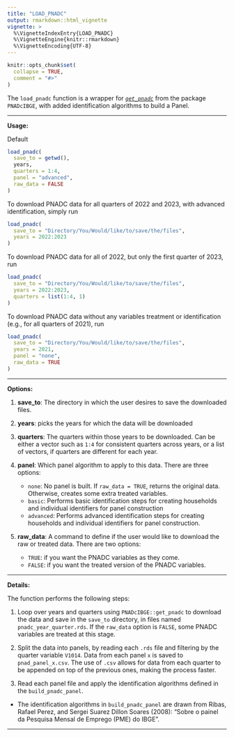 ```yaml
---
title: "LOAD_PNADC"
output: rmarkdown::html_vignette
vignette: >
  %\VignetteIndexEntry{LOAD_PNADC}
  %\VignetteEngine{knitr::rmarkdown}
  %\VignetteEncoding{UTF-8}
---
```


```r
knitr::opts_chunk$set(
  collapse = TRUE,
  comment = "#>"
)
```


The `load_pnadc` function is a wrapper for [*`get_pnadc`*](https://www.rdocumentation.org/packages/PNADcIBGE/versions/0.7.0/topics/get_pnadc) from the package `PNADcIBGE`, with added identification algorithms to build a Panel.

***
**Usage:**

Default

```r
load_pnadc(
  save_to = getwd(),
  years,
  quarters = 1:4,
  panel = "advanced",
  raw_data = FALSE
)
```

To download PNADC data for all quarters of 2022 and 2023, with advanced identification, simply run

```r
load_pnadc(
  save_to = "Directory/You/Would/like/to/save/the/files",
  years = 2022:2023
)
```

To download PNADC data for all of 2022, but only the first quarter of 2023, run

```r
load_pnadc(
  save_to = "Directory/You/Would/like/to/save/the/files",
  years = 2022:2023,
  quarters = list(1:4, 1)
)
```

To download PNADC data without any variables treatment or identification (e.g., for all quarters of 2021), run

```r
load_pnadc(
  save_to = "Directory/You/Would/like/to/save/the/files",
  years = 2021,
  panel = "none",
  raw_data = TRUE
)
```


***
**Options:**

  1. **save_to**: The directory in which the user desires to save the downloaded files.


  2. **years**: picks the years for which the data will be downloaded
 

  3. **quarters**: The quarters within those years to be downloaded. Can be either a vector such as `1:4` for consistent quarters across years, or a list of vectors, if quarters are different for each year.


  4. **panel**: Which panel algorithm to apply to this data. There are three options:
     * `none`: No panel is built. If `raw_data = TRUE`, returns the original data. Otherwise, creates some extra treated variables.
     * `basic`: Performs basic identification steps for creating households and individual identifiers for panel construction
     * `advanced`: Performs advanced identification steps for creating households and individual identifiers for panel construction.
  
  
  5. **raw_data**: A command to define if the user would like to download the raw or treated data. There are two options:
     * `TRUE`: if you want the PNADC variables as they come.
     * `FALSE`: if you want the treated version of the PNADC variables.
     
***
**Details:**

The function performs the following steps:
  
  1. Loop over years and quarters using `PNADcIBGE::get_pnadc` to download the data and save in the `save_to` directory, in files named `pnadc_year_quarter.rds`. If the `raw_data` option is `FALSE`, some PNADC variables are treated at this stage.
  
  2. Split the data into panels, by reading each `.rds` file and filtering by the quarter variable `V1014`. Data from each panel `x` is saved to `pnad_panel_x.csv`. The use of `.csv` allows for data from each quarter to be appended on top of the previous ones, making the process faster.
  
  3. Read each panel file and apply the identification algorithms defined in the `build_pnadc_panel`.
  
* The identification algorithms in `build_pnadc_panel` are drawn from Ribas, Rafael Perez, and Sergei Suarez Dillon Soares (2008): "Sobre o painel da Pesquisa Mensal de Emprego (PME) do IBGE".
  
***
 
 
 

